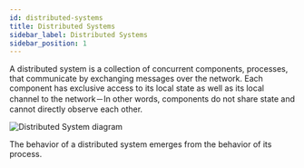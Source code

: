 ```yaml
---
id: distributed-systems
title: Distributed Systems
sidebar_label: Distributed Systems
sidebar_position: 1
---
```



A distributed system is a collection of concurrent components, processes, that communicate by exchanging messages over the network.
Each component has exclusive access to its local state as well as its local channel to the network－In other words, components do not share state and cannot directly observe each other.

<LabeledDiagram>
  <img src="/img/distributed-system.svg" alt="Distributed System diagram" />
</LabeledDiagram>

The behavior of a distributed system emerges from the behavior of its process.
